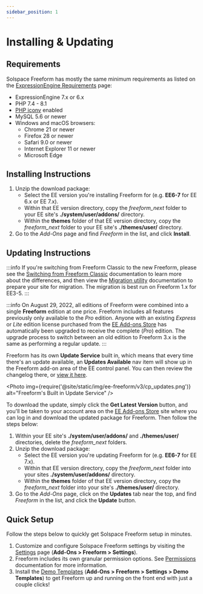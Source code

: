 ```yaml
---
sidebar_position: 1
---
```



# Installing & Updating

## Requirements

Solspace Freeform has mostly the same minimum requirements as listed on the [ExpressionEngine Requirements](https://docs.expressionengine.com/v7/installation/requirements.html) page:

- ExpressionEngine 7.x or 6.x
- PHP 7.4 - 8.1
- [PHP iconv](http://php.net/manual/en/book.iconv.php) enabled
- MySQL 5.6 or newer
- Windows and macOS browsers:
  - Chrome 21 or newer
  - Firefox 28 or newer
  - Safari 9.0 or newer
  - Internet Explorer 11 or newer
  - Microsoft Edge

## Installing Instructions

1. Unzip the download package:
   - Select the EE version you're installing Freeform for (e.g. **EE6-7** for EE 6.x or EE 7.x).
   - Within that EE version directory, copy the _freeform_next_ folder to your EE site's **./system/user/addons/** directory.
   - Within the **themes** folder of that EE version directory, copy the _freeform_next_ folder to your EE site's **./themes/user/** directory.
2. Go to the _Add-Ons_ page and find _Freeform_ in the list, and click **Install**.

## Updating Instructions

:::info
If you're switching from Freeform Classic to the new Freeform, please see the [Switching from Freeform Classic](../setup/switching-from-classic.mdx) documentation to learn more about the differences, and then view the [Migration utility](./classic-migration.mdx) documentation to prepare your site for migration. The migration is best run on Freeform 1.x for EE3-5.
:::

:::info
On August 29, 2022, all editions of Freeform were combined into a single **Freeform** edition at one price. Freeform includes all features previously only available to the _Pro_ edition. Anyone with an existing _Express_ or _Lite_ edition license purchased from the [EE Add-ons Store](https://expressionengine.com/add-ons/freeform) has automatically been upgraded to receive the complete (_Pro_) edition. The upgrade process to switch between an old edition to Freeform 3.x is the same as performing a regular update.
:::

Freeform has its own **Update Service** built in, which means that every time there's an update available, an **Updates Available** nav item will show up in the Freeform add-on area of the EE control panel. You can then review the changelog there, or [view it here](./changelog.mdx).

<Photo
  img={require('@site/static/img/ee-freeform/v3/cp_updates.png')}
  alt="Freeform's Built in Update Service"
/>

To download the update, simply click the **Get Latest Version** button, and you'll be taken to your account area on the [EE Add-ons Store](https://expressionengine.com/add-ons/freeform) site where you can log in and download the updated package for Freeform. Then follow the steps below:

1. Within your EE site's **./system/user/addons/** and **./themes/user/** directories, delete the _freeform_next_ folders.
2. Unzip the download package:
   - Select the EE version you're updating Freeform for (e.g. **EE6-7** for EE 7.x).
   - Within that EE version directory, copy the _freeform_next_ folder into your sites **./system/user/addons/** directory.
   - Within the **themes** folder of that EE version directory, copy the _freeform_next_ folder into your site's **./themes/user/** directory.
3. Go to the _Add-Ons_ page, click on the **Updates** tab near the top, and find _Freeform_ in the list, and click the **Update** button.

## Quick Setup

Follow the steps below to quickly get Solspace Freeform setup in minutes.

1. Customize and configure Solspace Freeform settings by visiting the [Settings](../configuration/settings.mdx) page (**Add-Ons > Freeform > Settings**).
2. Freeform includes its own granular permission options. See [Permissions](../configuration/settings.mdx#permissions) documentation for more information.
3. Install the [Demo Templates](../configuration/demo-templates.mdx) (**Add-Ons > Freeform > Settings > Demo Templates**) to get Freeform up and running on the front end with just a couple clicks!
